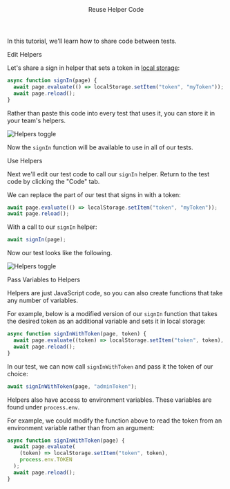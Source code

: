 

<Layout>

<Header>Reuse Helper Code</Header>

In this tutorial, we'll learn how to share code between tests.

<SubHeader>Edit Helpers</SubHeader>

Let's share a sign in helper that sets a token in <a href="https://developer.mozilla.org/en-US/docs/Web/API/Window/localStorage" target="_blank">local storage</a>:

```js
async function signIn(page) {
  await page.evaluate(() => localStorage.setItem("token", "myToken"));
  await page.reload();
}
```

Rather than paste this code into every test that uses it, you can store it in your team's helpers.

<Image
  alt="Helpers toggle"
  height={198}
  src="/docs/reuse-helper-code/helpers.png"
  width={800}
/>

Now the `signIn` function will be available to use in all of our tests.

<SubHeader>Use Helpers</SubHeader>

Next we'll edit our test code to call our `signIn` helper. Return to the test code by clicking the "Code" tab.

We can replace the part of our test that signs in with a token:

```js
await page.evaluate(() => localStorage.setItem("token", "myToken"));
await page.reload();
```

With a call to our `signIn` helper:

```js
await signIn(page);
```

Now our test looks like the following.

<Image
  alt="Helpers toggle"
  height={165}
  src="/docs/reuse-helper-code/use-helper.png"
  width={400}
/>

<SubHeader>Pass Variables to Helpers</SubHeader>

Helpers are just JavaScript code, so you can also create functions that take any number of variables.

For example, below is a modified version of our `signIn` function that takes the desired token as an additional variable and sets it in local storage:

```js
async function signInWithToken(page, token) {
  await page.evaluate((token) => localStorage.setItem("token", token), token);
  await page.reload();
}
```

In our test, we can now call `signInWithToken` and pass it the token of our choice:

```js
await signInWithToken(page, "adminToken");
```

Helpers also have access to <Link href="use-environment-variables">environment variables</Link>. These variables are found under `process.env`.

For example, we could modify the function above to read the token from an environment variable rather than from an argument:

```js
async function signInWithToken(page) {
  await page.evaluate(
    (token) => localStorage.setItem("token", token),
    process.env.TOKEN
  );
  await page.reload();
}
```

</Layout>

